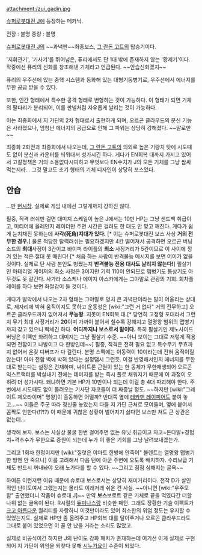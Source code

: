 attachment:/zui_gadin.jpg

[[슈퍼로봇대전 J]]에 등장하는 메카닉.

전장 : 불명  중량 : 불명

[[슈퍼로봇대전 J]]의 ~~과녁판~~최종보스, [[그 란돈 고트]]의 탑승기이다.

'지휘관기', '기사기'를 뛰어넘은, 퓨리에서도 단 1대 밖에 존재하지 않는 '황제기'이다. 작중에선 퓨리의 신화를 창조해낸 기체라고 언급된다. ~~안습신화겠지~~

퓨리의 우주선에 있는 중핵 시스템과 동화해 있는 대형기동병기로, 우주선에서 에너지를 무한 공급 받을 수 있다.

또한, 인간 형태에서 특수한 공격 형태로 변형하는 것이 가능하다. 이 형태가 되면 기체의 팔다리가 분리되어, 이를 판넬처럼 자유롭게 날리는 것이 가능하다. 

이는 최종화에서 지 가딘의 2차 형태로서 출현하게 되며, 오르곤 클라우드의 분신 기능은 사라졌으나, 엄청난 에너지의 공급으로 인해 그 파워는 상당히 강해졌다. ~~말로만~~

최종화 2화전과 최종화에서 나오는데, [[그 란돈 고트]]의 의외로 높은 기량치 탓에 시도때도 없이 분신과 카운터를 띄워대서 성가시긴 하다. 게다가 EN회복 대까지 가지고 있어서 고갈정책은 거의 소용없다시피하고 무엇보다 EN수치가 J의 모든 기체를 그냥 쌈싸먹는지라... 그것 말고도 초기 형태의 기체 디자인이 상당히 포스있다.


== 안습 ==
...만 [[현시창]]. 실제로 게임 내에선 그렇게까지 강하진 않다. 

필중, 직격 러쉬만 걸면 대미지 스케일이 높은 J에서는 10만 HP는 그냥 샌드백 취급이고, 미티어에 올레인지 레이더만 주면 시간은 걸려도 한 대도 안 맞고 깨진다. 게다가 쉽게 눈치채진 못하는데 '''사각(死角)지대가 있다.''' [* 이는 슈퍼로봇대전 보스 사상 '''거의 전무한 경우.'''] 물론 적당한 탈력러쉬는 필요하겠지만 4칸 떨어져서 공격하면 오르곤 버닝 소드의 '''최대'''사정이 3칸이고 바이퍼 라이플의 '''최소''' 사정거리가 5칸이므로 이 사이에 낑겨 있는 적은 절대 못 때린다! [* 처음 하는 사람이 반격불능 메시지를 보면 어이가 없을 것이다. 실제로 탄 사람 본인도 벙쪘는지 '''반격불능 전용 대사도 날리지 않는다!'''] 필살기인 마테리얼 게이저의 최소 사정은 3이지만 기력 110이 안되므로 맵병기도 통상기도 아무것도 못 갈긴다. 사가라 소스케나 에이지 아스카에게는 그야말로 관광의 기회. 회차플레이를 하다 보면 좌절감이 들 것이다.

게다가 발악에서 나오는 2차 형태는 그야말로 덩치 큰 과녁판이라는 말이 어울리는 상대로, 제자리에 박혀 움직이지도 못하고 운동성은 [wiki:"그런 거 없다" 거의 전무하고] 오르곤 클라우드까지 없어져서 '''무능왕'''. 지못미 EN회복 대.[* 당연히 고정형 포대라서 그런지 무기 최대 사정거리가 '''20'''이며 가까이 붙어서 칠수록 강해지고 열명왕 범위의 맵병기까지 갖고 있으니 빡세긴 하다. '''어디까지나 보스로서 말이다.''' 특히 필살기인 제노사이드 버닝은 이펙만 화려하고 대미지는 그냥 필살기 수준. ~~아니 보이는 그대로 저렇게 적용되면 전함이고 나발이고 다 한방인데~~] 필중, 직격은 전혀 필요 없고 특수무기 무효까지 없어서 온갖 디버프가 다 걸린다. 
분명 스펙에는 이동력이 10이라는데 전혀 움직이질 않는다! 아마 전함 벽에 박혀 있다는 설정땜시 그런듯. 이걸 반영해서인지 에너지를 무한대로 받는다는 설정은 건재하며, 싸이트론 근원이 있는 한 동체가 무한재생되어 오르곤 익스트랙터를 박살내기 전에는 데미지를 받는 즉시 풀로 채워지기 때문에 이 과정이 오히려 더 성가시다. 왜냐하면 기본 HP가 10만이나 되는데 이걸 총 4대 파괴해야 한다. 주변에서 시도때도 없이 몰려오는 기사단 자코들이 더 짜증날 정도. ~~하지만 [wiki:"그레이트 제오라이머" 명왕]이 출동하면 어떨까? 반대쪽 옆에 [[테카맨 레이피어]]도 붙여 놓고...~~ 이들은 주군 따라 정신줄 놓았는지 다들 지 가딘 근처로 모여들며, 옆에 붙어서 꼼짝도 안한다(!?!?)  이 때문에 귀찮은 상황이 벌어지기 싫다면 보스만 쳐도 큰 상관은 없는데...

생각해 보자. 보스는 사실상 불굴 한번 걸어주면 없는 유닛 취급이고 자코=돈다발+경험치+격추수가 무한으로 증원이 되는데 누가 이 좋은 기회를 그냥 날려보내겠는가. 

그리고 1회차 한정이지만 [wiki:"질럿은 야마토 한방에 안죽어" 볼렌트는 열명왕 맵병기 한 방엔 안 죽으니] 이를 고려해서 다음 턴에 아군 주변에 오도록 배치하자. 수리보급 기체도 반드시 꺼내놔야 오래 노가다를 할 수 있다. ~~그리고 점점 심해지는 굴욕~~

하여튼 이런저런 이유 때문에 슈로대 보스로서는 상당히 재미거리이다. 전작 D가 살인적인 난이도여서 그랬는지는 몰라도 이래저래 쉬운 건 사실. ~~아니면 [wiki:"우주모함" 출연했더니 작품이 슈로대 J]~~ 만약 '''보스'''보로트 같은 기체로 끝을 먹였다간 더할 나위 없는 굴욕이 된다. R시절의 [[듀미나스]]랑 비슷한 패턴.
그래도 장황한 기술 이펙트가 [[크고 아름다운]] 퀄리티를 자랑하니 이것만이라도 있어 최소한의 위엄 정도는 유지할 수 있었는지도. 실제로 HP만 좀 올려주고 HP회복 대를 달아주거나 오르곤 클라우드라도 그대로 붙어 있었으면 이 꼴 안 났을 거라는 소리도 많았고. 

실제로 비공식이긴 하지만 J의 난이도 강화 패치가 존재하는데 여기선 이게 실제로 구현되어 지 가딘이 위엄을 되찾다 못해 [[시누가요이]] 수준이 되었다.
